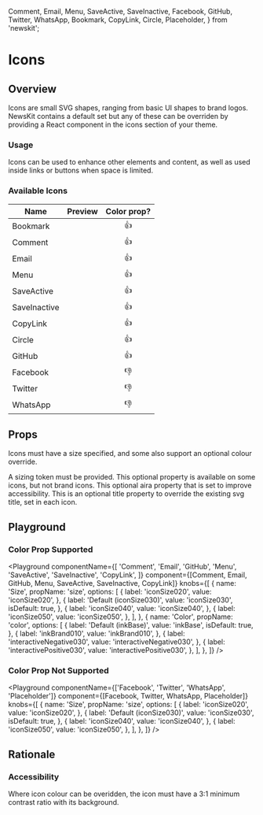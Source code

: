 
  Comment,
  Email,
  Menu,
  SaveActive,
  SaveInactive,
  Facebook,
  GitHub,
  Twitter,
  WhatsApp,
  Bookmark,
  CopyLink,
  Circle,
  Placeholder,
} from 'newskit';


# Icons

## Overview

Icons are small SVG shapes, ranging from basic UI shapes to brand logos. NewsKit contains a default set but any of these can be overriden by providing a React component in the icons section of your theme.

### Usage

Icons can be used to enhance other elements and content, as well as used inside links or buttons when space is limited.

### Available Icons

| Name         |                        Preview                        | Color prop? |
| ------------ | :---------------------------------------------------: | :---------: |
| Bookmark     |   <Icon Component={Bookmark} _size="iconSize030" />   |     👍      |
| Comment      |   <Icon Component={Comment} _size="iconSize030" />    |     👍      |
| Email        |    <Icon Component={Email} _size="iconSize030" />     |     👍      |
| Menu         |     <Icon Component={Menu} _size="iconSize030" />     |     👍      |
| SaveActive   |  <Icon Component={SaveActive} _size="iconSize030" />  |     👍      |
| SaveInactive | <Icon Component={SaveInactive} _size="iconSize030" /> |     👍      |
| CopyLink     |   <Icon Component={CopyLink} _size="iconSize030" />   |     👍      |
| Circle       |    <Icon Component={Circle} _size="iconSize030" />    |     👍      |
| GitHub       |    <Icon Component={GitHub} _size="iconSize030" />    |     👍      |
| Facebook     |   <Icon Component={Facebook} _size="iconSize030" />   |     👎      |
| Twitter      |   <Icon Component={Twitter} _size="iconSize030" />    |     👎      |
| WhatsApp     |   <Icon Component={WhatsApp} _size="iconSize030" />   |     👎      |

## Props

Icons must have a size specified, and some also support an optional colour override.

<LegacyBlock marginTop="sizing040">
  <Prop name="size" type="IconSizeKeys" required>
    A sizing token must be provided.
  </Prop>
  <Prop name="color" type="ColorKeys" default="inkBase">
    This optional property is available on some icons, but not brand icons.
  </Prop>
  <Prop name="ariaLabel" type="string">
    This optional aira property that is set to improve accessibility.
  </Prop>
  <Prop name="title" type="string">
    This is an optional title property to override the existing svg title, set
    in each icon.
  </Prop>
</LegacyBlock>

## Playground

### Color Prop Supported

<Playground
  componentName={[
    'Comment',
    'Email',
    'GitHub',
    'Menu',
    'SaveActive',
    'SaveInactive',
    'CopyLink',
  ]}
  component={[Comment, Email, GitHub, Menu, SaveActive, SaveInactive, CopyLink]}
  knobs={[
    {
      name: 'Size',
      propName: 'size',
      options: [
        {
          label: 'iconSize020',
          value: 'iconSize020',
        },
        {
          label: 'Default (iconSize030)',
          value: 'iconSize030',
          isDefault: true,
        },
        {
          label: 'iconSize040',
          value: 'iconSize040',
        },
        {
          label: 'iconSize050',
          value: 'iconSize050',
        },
      ],
    },
    {
      name: 'Color',
      propName: 'color',
      options: [
        {
          label: 'Default (inkBase)',
          value: 'inkBase',
          isDefault: true,
        },
        {
          label: 'inkBrand010',
          value: 'inkBrand010',
        },
        {
          label: 'interactiveNegative030',
          value: 'interactiveNegative030',
        },
        {
          label: 'interactivePositive030',
          value: 'interactivePositive030',
        },
      ],
    },
  ]}
/>

### Color Prop Not Supported

<Playground
  componentName={['Facebook', 'Twitter', 'WhatsApp', 'Placeholder']}
  component={[Facebook, Twitter, WhatsApp, Placeholder]}
  knobs={[
    {
      name: 'Size',
      propName: 'size',
      options: [
        {
          label: 'iconSize020',
          value: 'iconSize020',
        },
        {
          label: 'Default (iconSize030)',
          value: 'iconSize030',
          isDefault: true,
        },
        {
          label: 'iconSize040',
          value: 'iconSize040',
        },
        {
          label: 'iconSize050',
          value: 'iconSize050',
        },
      ],
    },
  ]}
/>

## Rationale

### Accessibility

Where icon colour can be overidden, the icon must have a 3:1 minimum contrast ratio with its background.
